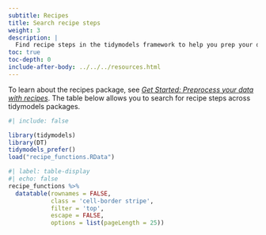 ```yaml
---
subtitle: Recipes
title: Search recipe steps
weight: 3
description: | 
  Find recipe steps in the tidymodels framework to help you prep your data for modeling.
toc: true
toc-depth: 0
include-after-body: ../../../resources.html
---
```



To learn about the recipes package, see [*Get Started: Preprocess your data with recipes*](/start/recipes/). The table below allows you to search for recipe steps across tidymodels packages.


```r
#| include: false

library(tidymodels)
library(DT)
tidymodels_prefer()
load("recipe_functions.RData")
```

```r
#| label: table-display
#| echo: false
recipe_functions %>% 
  datatable(rownames = FALSE,
            class = 'cell-border stripe',
            filter = 'top',
            escape = FALSE,
            options = list(pageLength = 25))
```
